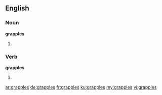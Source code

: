 ==English==

===Noun===
'''grapples'''

# {{plural of|grapple}}

===Verb===
'''grapples'''

# {{en-third-person singular of|grapple}}

[[ar:grapples]]
[[de:grapples]]
[[fr:grapples]]
[[ku:grapples]]
[[my:grapples]]
[[vi:grapples]]